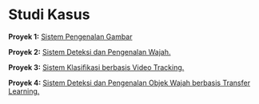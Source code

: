 # <b> Studi Kasus </b> {.unnumbered} 

**Proyek 1:** [Sistem Pengenalan Gambar](Studi_Kasus_1.qmd)   

**Proyek 2:** [Sistem Deteksi dan Pengenalan Wajah.](Studi_Kasus_2.qmd)    

**Proyek 3:** [Sistem Klasifikasi berbasis Video Tracking.](Studi_Kasus_1.qmd)    

**Proyek 4:** [Sistem Deteksi dan Pengenalan Objek Wajah berbasis Transfer Learning.](Studi_Kasus_1.qmd)     


